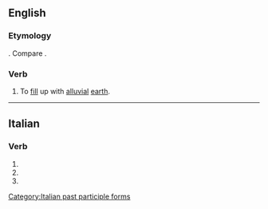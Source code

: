 ==English==

===Etymology===
{{etyl|it|en}} {{m|it|atterrare}}. Compare {{etyl|LL.|en}} {{lena}} {{m|la|atterrare||to cast to earth}}.

===Verb===
{{en-verb|atterrat}}

# {{lb|en|obsolete|rare|transitive}} To [[fill]] up with [[alluvial]] [[earth]].
#: {{rfquotek|en|Ray}}

{{Webster 1913}}

----

==Italian==

===Verb===
{{head|it|verb form}}

# {{inflection of|it|atterrare||2|p|pres|indc}}
# {{inflection of|it|atterrare||2|p|impr}}
# {{feminine plural of|it|atterrato}}

[[Category:Italian past participle forms]]